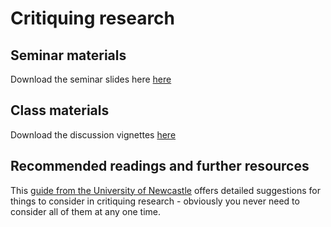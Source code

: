 # Critiquing research


## Seminar materials

Download the seminar slides here <a href="./files/Seminar_8_-_research_critiques.pptx">here</a>



## Class materials

Download the discussion vignettes <a href="./files/Covid_vignettes.docx">here</a>



## Recommended readings and further resources

This <a href="./files/Critical_analysis_notes_University_of_Newcastle.pdf">guide from the University of Newcastle</a> offers detailed suggestions for things to consider in critiquing research - obviously you never need to consider all of them at any one time.


